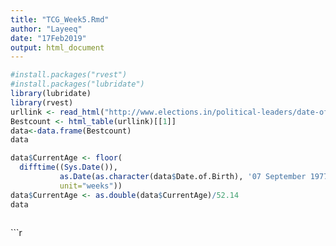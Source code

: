 ```yaml
---
title: "TCG_Week5.Rmd"
author: "Layeeq"
date: "17Feb2019"
output: html_document
---
```

```r

#install.packages("rvest")
#install.packages("lubridate")
library(lubridate)
library(rvest)
urllink <- read_html("http://www.elections.in/political-leaders/date-of-birth.html")
Bestcount <- html_table(urllink)[[1]]
data<-data.frame(Bestcount)
data

data$CurrentAge <- floor(
  difftime((Sys.Date()),
           as.Date(as.character(data$Date.of.Birth), '07 September 1977',format='%d %B %Y'),
           unit="weeks"))
data$CurrentAge <- as.double(data$CurrentAge)/52.14
data



```
```r



